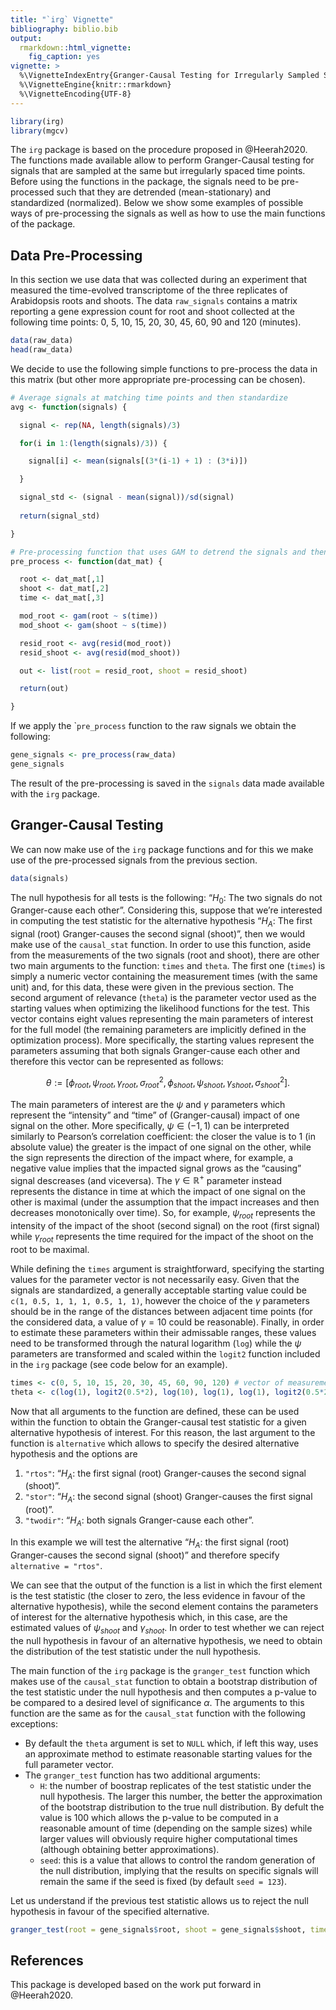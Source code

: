 ```yaml
---
title: "`irg` Vignette"
bibliography: biblio.bib
output: 
  rmarkdown::html_vignette:
    fig_caption: yes
vignette: >
  %\VignetteIndexEntry{Granger-Causal Testing for Irregularly Sampled Signals}
  %\VignetteEngine{knitr::rmarkdown}
  %\VignetteEncoding{UTF-8}
---
```


```r
library(irg)
library(mgcv)
```

The `irg` package is based on the procedure proposed in @Heerah2020. The functions made available allow to perform Granger-Causal testing for signals that are sampled at the same but irregularly spaced time points. Before using the functions in the package, the signals need to be pre-processed such that they are detrended (mean-stationary) and standardized (normalized). Below we show some examples of possible ways of pre-processing the signals as well as how to use the main functions of the package.


## Data Pre-Processing

In this section we use data that was collected during an experiment that measured the time-evolved transcriptome of the three replicates of Arabidopsis roots and shoots. The data `raw_signals` contains a matrix reporting a gene expression count for root and shoot collected at the following time points: 0, 5, 10, 15, 20, 30, 45, 60, 90 and 120 (minutes).

```r
data(raw_data)
head(raw_data)
```

We decide to use the following simple functions to pre-process the data in this matrix (but other more appropriate pre-processing can be chosen).

```r
# Average signals at matching time points and then standardize
avg <- function(signals) {

  signal <- rep(NA, length(signals)/3)

  for(i in 1:(length(signals)/3)) {

    signal[i] <- mean(signals[(3*(i-1) + 1) : (3*i)])

  }

  signal_std <- (signal - mean(signal))/sd(signal)
  
  return(signal_std)

}

# Pre-processing function that uses GAM to detrend the signals and then uses previous function to aggregate and normalize
pre_process <- function(dat_mat) {

  root <- dat_mat[,1]
  shoot <- dat_mat[,2]
  time <- dat_mat[,3]

  mod_root <- gam(root ~ s(time))
  mod_shoot <- gam(shoot ~ s(time))

  resid_root <- avg(resid(mod_root))
  resid_shoot <- avg(resid(mod_shoot))

  out <- list(root = resid_root, shoot = resid_shoot)

  return(out)

}
```

If we apply the ``pre_process` function to the raw signals we obtain the following:

```r
gene_signals <- pre_process(raw_data)
gene_signals
```

The result of the pre-processing is saved in the `signals` data made available with the `irg` package.

## Granger-Causal Testing

We can now make use of the `irg` package functions and for this we make use of the pre-processed signals from the previous section.

```r
data(signals)
```

The null hypothesis for all tests is the following: "$H_0$: The two signals do not Granger-cause each other". Considering this, suppose that we're interested in computing the test statistic for the alternative hypothesis "$H_A$: The first signal (root) Granger-causes the second signal (shoot)", then we would make use of the `causal_stat` function. In order to use this function, aside from the measurements of the two signals (root and shoot), there are other two main arguments to the function: `times` and `theta`. The first one (`times`) is simply a numeric vector containing the measurement times (with the same unit) and, for this data, these were given in the previous section. The second argument of relevance (`theta`) is the parameter vector used as the starting values when optimizing the likelihood functions for the test. This vector contains eight values representing the main parameters of interest for the full model (the remaining parameters are implicitly defined in the optimization process). More specifically, the starting values represent the parameters assuming that both signals Granger-cause each other and therefore this vector can be represented as follows:

$$\theta := \big[\phi_{root},\, \psi_{root},\, \gamma_{root},\, \sigma_{root}^2,\, \phi_{shoot},\, \psi_{shoot},\, \gamma_{shoot},\, \sigma_{shoot}^2\big].$$

The main parameters of interest are the $\psi$ and $\gamma$ parameters which represent the "intensity" and "time" of (Granger-causal) impact of one signal on the other. More specifically, $\psi \in (-1, 1)$ can be interpreted similarly to Pearson's correlation coefficient: the closer the value is to 1 (in absolute value) the greater is the impact of one signal on the other, while the sign represents the direction of the impact where, for example, a negative value implies that the impacted signal grows as the "causing" signal descreases (and viceversa). The $\gamma \in \mathbb{R}^+$ parameter instead represents the distance in time at which the impact of one signal on the other is maximal (under the assumption that the impact increases and then decreases monotonically over time). So, for example, $\psi_{root}$ represents the intensity of the impact of the shoot (second signal) on the root (first signal) while $\gamma_{root}$ represents the time required for the impact of the shoot on the root to be maximal.

While defining the `times` argument is straightforward, specifying the starting values for the parameter vector is not necessarily easy. Given that the signals are standardized, a generally acceptable starting value could be `c(1, 0.5, 1, 1, 1, 0.5, 1, 1)`, however the choice of the $\gamma$ parameters should be in the range of the distances between adjacent time points (for the considered data, a value of $\gamma = 10$ could be reasonable). Finally, in order to estimate these parameters within their admissable ranges, these values need to be transformed through the natural logarithm (`log`) while the $\psi$ parameters are transformed and scaled within the `logit2` function included in the `irg` package (see code below for an example).

```r
times <- c(0, 5, 10, 15, 20, 30, 45, 60, 90, 120) # vector of measurement times
theta <- c(log(1), logit2(0.5*2), log(10), log(1), log(1), logit2(0.5*2), log(10), log(1)) # transformed starting values
```

Now that all arguments to the function are defined, these can be used within the function to obtain the Granger-causal test statistic for a given alternative hypothesis of interest. For this reason, the last argument to the function is `alternative` which allows to specify the desired alternative hypothesis and the options are

1. `"rtos"`: "$H_A$: the first signal (root) Granger-causes the second signal (shoot)".
2. `"stor"`: "$H_A$: the second signal (shoot) Granger-causes the first signal (root)".
2. `"twodir"`: "$H_A$: both signals Granger-cause each other".

In this example we will test the alternative "$H_A$: the first signal (root) Granger-causes the second signal (shoot)" and therefore specify `alternative = "rtos"`.

We can see that the output of the function is a list in which the first element is the test statistic (the closer to zero, the less evidence in favour of the alternative hypothesis), while the second element contains the parameters of interest for the alternative hypothesis which, in this case, are the estimated values of $\psi_{shoot}$ and $\gamma_{shoot}$. In order to test whether we can reject the null hypothesis in favour of an alternative hypothesis, we need to obtain the distribution of the test statistic under the null hypothesis.

The main function of the `irg` package is the `granger_test` function which makes use of the `causal_stat` function to obtain a bootstrap distribution of the test statistic under the null hypothesis and then computes a p-value to be compared to a desired level of significance $\alpha$. The arguments to this function are the same as for the `causal_stat` function with the following exceptions:

- By default the `theta` argument is set to `NULL` which, if left this way, uses an approximate method to estimate reasonable starting values for the full parameter vector.
- The `granger_test` function has two additional arguments:
    - `H`: the number of boostrap replicates of the test statistic under the null hypothesis. The larger this number, the better the approximation of the bootstrap distribution to the true null distribution. By defult the value is 100 which allows the p-value to be computed in a reasonable amount of time (depending on the sample sizes) while larger values will obviously require higher computational times (although obtaining better approximations).
    - `seed`: this is a value that allows to control the random generation of the null distribution, implying that the results on specific signals will remain the same if the seed is fixed (by default `seed = 123`).

Let us understand if the previous test statistic allows us to reject the null hypothesis in favour of the specified alternative.

```r
granger_test(root = gene_signals$root, shoot = gene_signals$shoot, times = times, alternative = "rtos", H = 10)
```

## References

This package is developed based on the work put forward in @Heerah2020.

